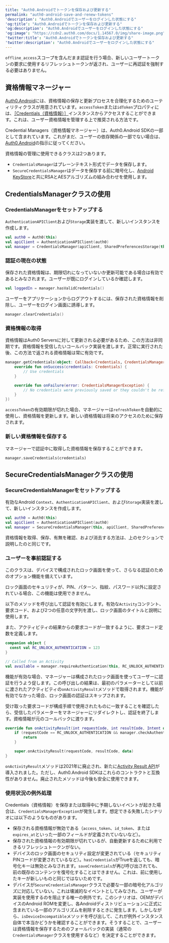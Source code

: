 ```yaml
---
title: "Auth0.Androidでトークンを保存および更新する"
permalink: "auth0-android-save-and-renew-tokens"
'description': "Auth0.Androidでユーザーをログインした状態にする"
'og:title': "Auth0.Androidでトークンを保存および更新する"
'og:description': "Auth0.Androidでユーザーをログインした状態にする"
'og:image': "https://cdn2.auth0.com/docs/1.14567.0/img/share-image.png"
'twitter:title': "Auth0.Androidでトークンを保存および更新する"
'twitter:description': "Auth0.Androidでユーザーをログインした状態にする"
---
```


`offline_access`スコープを含んだまま認証を行う場合、新しいユーザートークンの要求に使用するリフレッシュトークンが返され、ユーザーに再認証を強制する必要はありません。

## 資格情報マネージャー

[Auth0.Android](https://github.com/auth0/Auth0.Android)には、資格情報の保存と更新プロセスを合理化するためのユーティリティクラスが用意されています。`accessToken`または`idToken`プロパティには、[［Credentials（資格情報）］](https://github.com/auth0/Auth0.Android/blob/master/auth0/src/main/java/com/auth0/android/result/Credentials.java)インスタンスからアクセスすることができます。これは、ユーザー資格情報を管理する上で推奨される方法です。

Credential Managers（資格情報マネージャー）は、Auth0.Android SDKの一部として含まれています。これがまだ、ユーザーの依存関係の一部でない場合は、[Auth0.Android](/ja-jp/libraries/auth0-android)の指示に従ってください。

資格情報の管理に使用できるクラスは2つあります。

* `CredentialsManager`はプレーンテキスト形式でデータを保存します。
* `SecureCredentialsManager`はデータを保存する前に暗号化し、[Android KeyStore](https://developer.android.com/reference/java/security/KeyStore.html)と共にRSAとAESアルゴリズムの組み合わせを使用します。

## CredentialsManagerクラスの使用

### CredentialsManagerをセットアップする

`AuthenticationAPIClient`および`Storage`実装を渡して、新しいインスタンスを作成します。

```kotlin lines
val auth0 = Auth0(this)
val apiClient = AuthenticationAPIClient(auth0)
val manager = CredentialsManager(apiClient, SharedPreferencesStorage(this))
```

### 認証の現在の状態

保存された資格情報は、期限切れになっていないか更新可能である場合は有効であるとみなされます。ユーザーが既にログインしているか確認します。

```kotlin lines
val loggedIn = manager.hasValidCredentials()
```

ユーザーをアプリケーションからログアウトするには、保存された資格情報を削除し、ユーザーをログイン画面に誘導します。

```kotlin lines
manager.clearCredentials()
```

### 資格情報の取得

資格情報はAuth0 Serversに対して更新される必要があるため、この方法は非同期です。資格情報を受信したいコールバック実装を渡します。正常に実行された後、この方法で返される資格情報は常に有効です。

```kotlin lines
manager.getCredentials(object: Callback<Credentials, CredentialsManagerException>() {
    override fun onSuccess(credentials: Credentials) {
        // Use credentials
    }

    override fun onFailure(error: CredentialsManagerException) {
        // No credentials were previously saved or they couldn't be refreshed
    }
})
```

`accessToken`の有効期限が切れた場合、マネージャーは`refreshToken`を自動的に使用し、資格情報を更新します。新しい資格情報は将来のアクセスのために保存されます。

### 新しい資格情報を保存する

マネージャーで認証中に取得した資格情報を保存することができます。

```text lines
manager.saveCredentials(credentials)
```

## SecureCredentialsManagerクラスの使用

### SecureCredentialsManagerをセットアップする

有効なAndroid `Context`、`AuthenticationAPIClient`、および`Storage`実装を渡して、新しいインスタンスを作成します。

```kotlin lines
val auth0 = Auth0(this)
val apiClient = AuthenticationAPIClient(auth0)
val manager = SecureCredentialsManager(this, apiClient, SharedPreferencesStorage(this))
```

資格情報を取得、保存、有無を確認、および消去する方法は、上のセクションで説明したのと同じです。

### ユーザーを事前認証する

このクラスは、デバイスで構成されたロック画面を使って、さらなる認証のためのオプション機能を備えています。

<Callout icon="file-lines" color="#0EA5E9" iconType="regular">

ロック画面のセキュリティが、PIN、パターン、指紋、パスワード以外に設定されている場合、この機能は使用できません。

</Callout>

以下のメソッドを呼び出して認証を有効にします。有効な`Activity`コンテント、要求コード、および2つの任意の文字列を渡し、ロック画面のタイトルと説明に使用します。

また、アクティビティの結果からの要求コードが一致するように、要求コード定数を定義します。

```kotlin lines
companion object {
  const val RC_UNLOCK_AUTHENTICATION = 123
}

// Called from an Activity
val available = manager.requireAuthentication(this, RC_UNLOCK_AUTHENTICATION, getString(R.string.unlock_authentication_title), getString(R.string.unlock_authentication_description))
```

機能が有効な場合、マネージャーは構成されたロック画面を使ってユーザーに認証を行うよう促します。この呼び出しの結果は、最初のパラメーターとして以前に渡されたアクティビティの`onActivityResult`メソッドで取得されます。機能が有効でなかった場合、ロック画面の認証はスキップされます。

受け取った要求コードが構成手順で使用されたものに一致することを確認したら、受信したパラメーターをマネージャーにリダイレクトし、認証を終了します。資格情報が元のコールバックに渡ります。

```kotlin lines
override fun onActivityResult(int requestCode, int resultCode, Intent data) {
    if (requestCode == RC_UNLOCK_AUTHENTICATION && manager.checkAuthenticationResult(requestCode, resultCode)) {
        return
    }

    super.onActivityResult(requestCode, resultCode, data)
}
```

<Callout icon="file-lines" color="#0EA5E9" iconType="regular">

`onActivityResult`メソッドは2021年に廃止され、新たに[Activity Result API](https://developer.android.com/training/basics/intents/result)が導入されました。ただし、Auth0.Android SDKはこれらのコントラクトと互換性がありません。廃止されたメソッドは今後も安全に使用できます。

</Callout>

### 使用状況の例外処理

Credentials（資格情報）を保存または取得中に予期しないイベントが起きた場合は、`CredentialsManagerException`が発生します。想定できる失敗したシナリオには以下のようなものがあります。

* 保存される資格情報が無効である（`access_token`、`id_token`、または`expires_at`といった一部のフィールドが定義されていないなど）。
* 保存された資格情報の有効期限が切れているが、自動更新するために利用できるリフレッシュトークンがない。
* デバイスのロック画面のセキュリティ設定が変更されている（セキュリティPINコードが変更されているなど）。`hasCredentials`がTrueを返しても、暗号化キーは無効とみなされます。`saveCredentials`が再び呼び出されても、前の既存のコンテンツを復号化することはできません。これは、前に使用したキーが新しいものと同じではないためです。
* デバイスが`SecureCredentialsManager`クラスで必要な一部の暗号化アルゴリズに対応していない。これは壊滅的なイベントとしてみなされ、ユーザーが実装を使用するのを阻止する唯一の例外です。このシナリオは、OEMがデバイスのAndroid ROMを変更し、各Androidディストリビューションに正式に含まれている一部のアルゴリズムを削除するときに発生します。しかしながら、`isDeviceIncompatible`メソッドを呼び出して、これが例外インスタンス自体で本当かどうかを確認することができます。そうすることで、ユーザーは資格情報を保存するためのフォールバックの実装（通常の`CredentialsManager`クラスを使用するなど）を決定することができます。